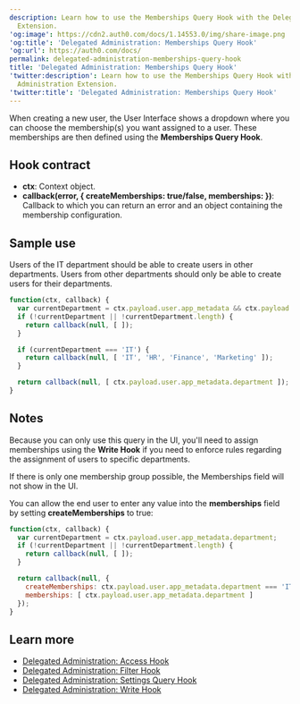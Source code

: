 ```yaml
---
description: Learn how to use the Memberships Query Hook with the Delegated Administration
  Extension.
'og:image': https://cdn2.auth0.com/docs/1.14553.0/img/share-image.png
'og:title': 'Delegated Administration: Memberships Query Hook'
'og:url': https://auth0.com/docs/
permalink: delegated-administration-memberships-query-hook
title: 'Delegated Administration: Memberships Query Hook'
'twitter:description': Learn how to use the Memberships Query Hook with the Delegated
  Administration Extension.
'twitter:title': 'Delegated Administration: Memberships Query Hook'
---
```

When creating a new user, the User Interface shows a dropdown where you can choose the membership(s) you want assigned to a user. These memberships are then defined using the **Memberships Query Hook**.

## Hook contract

* **ctx**: Context object.
* **callback(error, \{ createMemberships: true/false, memberships: })**: Callback to which you can return an error and an object containing the membership configuration.

## Sample use

Users of the IT department should be able to create users in other departments. Users from other departments should only be able to create users for their departments.

```javascript lines
function(ctx, callback) {
  var currentDepartment = ctx.payload.user.app_metadata && ctx.payload.user.app_metadata.department;
  if (!currentDepartment || !currentDepartment.length) {
    return callback(null, [ ]);
  }

  if (currentDepartment === 'IT') {
    return callback(null, [ 'IT', 'HR', 'Finance', 'Marketing' ]);
  }

  return callback(null, [ ctx.payload.user.app_metadata.department ]);
}
```






## Notes

Because you can only use this query in the UI, you'll need to assign memberships using the **Write Hook** if you need to enforce rules regarding the assignment of users to specific departments.

If there is only one membership group possible, the Memberships field will not show in the UI.

You can allow the end user to enter any value into the **memberships** field by setting **createMemberships** to true:

```javascript lines
function(ctx, callback) {
  var currentDepartment = ctx.payload.user.app_metadata.department;
  if (!currentDepartment || !currentDepartment.length) {
    return callback(null, [ ]);
  }

  return callback(null, {
    createMemberships: ctx.payload.user.app_metadata.department === 'IT' ? true : false,
    memberships: [ ctx.payload.user.app_metadata.department ]
  });
}
```






## Learn more

* [Delegated Administration: Access Hook](/customize/extensions/delegated-administration-extension/delegated-administration-hooks/delegated-administration-access-hook)
* [Delegated Administration: Filter Hook](/customize/extensions/delegated-administration-extension/delegated-administration-hooks/delegated-administration-filter-hook)
* [Delegated Administration: Settings Query Hook](/customize/extensions/delegated-administration-extension/delegated-administration-hooks/delegated-administration-settings-query-hook)
* [Delegated Administration: Write Hook](/customize/extensions/delegated-administration-extension/delegated-administration-hooks/delegated-administration-write-hook)